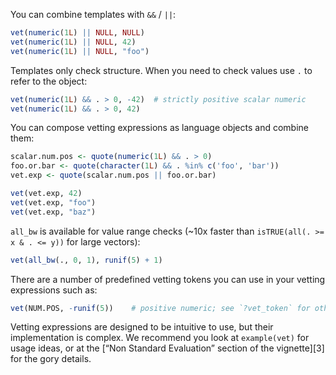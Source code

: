 You can combine templates with `&&` / `||`:

```r
vet(numeric(1L) || NULL, NULL)
vet(numeric(1L) || NULL, 42)
vet(numeric(1L) || NULL, "foo")
```

Templates only check structure.  When you need to check values use `.` to
refer to the object:

```r
vet(numeric(1L) && . > 0, -42)  # strictly positive scalar numeric
vet(numeric(1L) && . > 0, 42)
```

You can compose vetting expressions as language objects and combine them:

```r
scalar.num.pos <- quote(numeric(1L) && . > 0)
foo.or.bar <- quote(character(1L) && . %in% c('foo', 'bar'))
vet.exp <- quote(scalar.num.pos || foo.or.bar)

vet(vet.exp, 42)
vet(vet.exp, "foo")
vet(vet.exp, "baz")
```

`all_bw` is available for value range checks (~10x faster than
`isTRUE(all(. >= x & . <= y))` for large vectors):

```r
vet(all_bw(., 0, 1), runif(5) + 1)
```

There are a number of predefined vetting tokens you can use in your
vetting expressions such as:

```r
vet(NUM.POS, -runif(5))    # positive numeric; see `?vet_token` for others
```

Vetting expressions are designed to be intuitive to use, but their
implementation is complex.  We recommend you look at `example(vet)` for usage
ideas, or at the ["Non Standard Evaluation" section of the vignette][3] for the
gory details.

